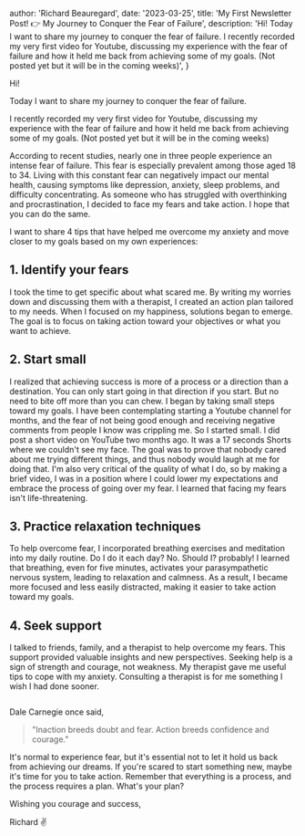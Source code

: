 
  author: 'Richard Beauregard',
  date: '2023-03-25',
  title: 'My First Newsletter Post! 👉 My Journey to Conquer the Fear of Failure',
  description:
    'Hi! Today I want to share my journey to conquer the fear of failure. I recently recorded my very first video for Youtube, discussing my experience with the fear of failure and how it held me back from achieving some of my goals. (Not posted yet but it will be in the coming weeks)',
}


Hi!

Today I want to share my journey to conquer the fear of failure.

I recently recorded my very first video for Youtube, discussing my experience with the fear of failure and how it held me back from achieving some of my goals. (Not posted yet but it will be in the coming weeks)

According to recent studies, nearly one in three people experience an intense fear of failure. This fear is especially prevalent among those aged 18 to 34. Living with this constant fear can negatively impact our mental health, causing symptoms like depression, anxiety, sleep problems, and difficulty concentrating. As someone who has struggled with overthinking and procrastination, I decided to face my fears and take action. I hope that you can do the same.

I want to share 4 tips that have helped me overcome my anxiety and move closer to my goals based on my own experiences:


## 1. Identify your fears

I took the time to get specific about what scared me. By writing my worries down and discussing them with a therapist, I created an action plan tailored to my needs. When I focused on my happiness, solutions began to emerge. The goal is to focus on taking action toward your objectives or what you want to achieve.

## 2. Start small

I realized that achieving success is more of a process or a direction than a destination. You can only start going in that direction if you start. But no need to bite off more than you can chew. I began by taking small steps toward my goals. I have been contemplating starting a Youtube channel for months, and the fear of not being good enough and receiving negative comments from people I know was crippling me. So I started small. I did post a short video on YouTube two months ago. It was a 17 seconds Shorts where we couldn't see my face. The goal was to prove that nobody cared about me trying different things, and thus nobody would laugh at me for doing that. I'm also very critical of the quality of what I do, so by making a brief video, I was in a position where I could lower my expectations and embrace the process of going over my fear. I learned that facing my fears isn't life-threatening.

## 3. Practice relaxation techniques

To help overcome fear, I incorporated breathing exercises and meditation into my daily routine. Do I do it each day? No. Should I? probably! I learned that breathing, even for five minutes, activates your parasympathetic nervous system, leading to relaxation and calmness. As a result, I became more focused and less easily distracted, making it easier to take action toward my goals.

## 4. Seek support

I talked to friends, family, and a therapist to help overcome my fears. This support provided valuable insights and new perspectives. Seeking help is a sign of strength and courage, not weakness. My therapist gave me useful tips to cope with my anxiety. Consulting a therapist is for me something I wish I had done sooner.

<Image src={designSystem} alt="" />

Dale Carnegie once said,

>"Inaction breeds doubt and fear. Action breeds confidence and courage."

It's normal to experience fear, but it's essential not to let it hold us back from achieving our dreams. If you're scared to start something new, maybe it's time for you to take action. Remember that everything is a process, and the process requires a plan. What's your plan?

Wishing you courage and success,

Richard ✌️